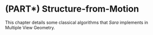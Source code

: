 # (PART\*) Structure-from-Motion {-}


This chapter details some classical algorithms that *Sara* implements in
Multiple View Geometry.
